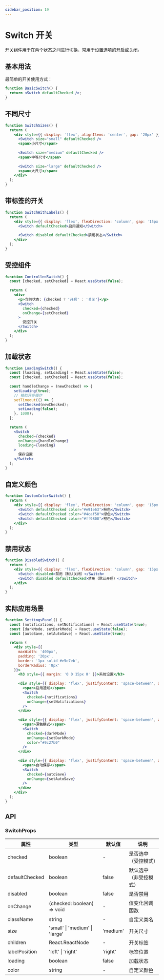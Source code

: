 ```yaml
---
sidebar_position: 19
---
```


# Switch 开关

开关组件用于在两个状态之间进行切换，常用于设置选项的开启或关闭。

## 基本用法

最简单的开关使用方式：

```jsx live
function BasicSwitch() {
  return <Switch defaultChecked />;
}
```

## 不同尺寸
```jsx live
function SwitchSizes() {
  return (
    <div style={{ display: 'flex', alignItems: 'center', gap: '20px' }}>
      <Switch size="small" defaultChecked />
      <span>小尺寸</span>
      
      <Switch size="medium" defaultChecked />
      <span>中等尺寸</span>
      
      <Switch size="large" defaultChecked />
      <span>大尺寸</span>
    </div>
  );
}
```

## 带标签的开关
```jsx live
function SwitchWithLabels() {
  return (
    <div style={{ display: 'flex', flexDirection: 'column', gap: '15px' }}>
      <Switch defaultChecked>启用通知</Switch>
      
      <Switch disabled defaultChecked>禁用状态</Switch>
    </div>
  );
}
```

## 受控组件
```jsx live
function ControlledSwitch() {
  const [checked, setChecked] = React.useState(false);
  
  return (
    <div>
      <p>当前状态: {checked ? '开启' : '关闭'}</p>
      <Switch 
        checked={checked} 
        onChange={setChecked}
      >
        受控开关
      </Switch>
    </div>
  );
}
```

## 加载状态
```jsx live
function LoadingSwitch() {
  const [loading, setLoading] = React.useState(false);
  const [checked, setChecked] = React.useState(false);
  
  const handleChange = (newChecked) => {
    setLoading(true);
    // 模拟异步操作
    setTimeout(() => {
      setChecked(newChecked);
      setLoading(false);
    }, 1000);
  };
  
  return (
    <Switch 
      checked={checked}
      onChange={handleChange}
      loading={loading}
    >
      保存设置
    </Switch>
  );
}
```

## 自定义颜色
```jsx live
function CustomColorSwitch() {
  return (
    <div style={{ display: 'flex', flexDirection: 'column', gap: '15px' }}>
      <Switch defaultChecked color="#e91e63">粉色</Switch>
      <Switch defaultChecked color="#4caf50">绿色</Switch>
      <Switch defaultChecked color="#ff9800">橙色</Switch>
    </div>
  );
}
```

## 禁用状态
```jsx live
function DisabledSwitch() {
  return (
    <div style={{ display: 'flex', flexDirection: 'column', gap: '15px' }}>
      <Switch disabled>禁用（默认关闭）</Switch>
      <Switch disabled defaultChecked>禁用（默认开启）</Switch>
    </div>
  );
}
```

## 实际应用场景
```jsx live
function SettingsPanel() {
  const [notifications, setNotifications] = React.useState(true);
  const [darkMode, setDarkMode] = React.useState(false);
  const [autoSave, setAutoSave] = React.useState(true);
  
  return (
    <div style={{ 
      maxWidth: '400px', 
      padding: '20px', 
      border: '1px solid #e5e7eb', 
      borderRadius: '8px' 
    }}>
      <h3 style={{ margin: '0 0 15px 0' }}>系统设置</h3>
      
      <div style={{ display: 'flex', justifyContent: 'space-between', alignItems: 'center', marginBottom: '15px' }}>
        <span>启用通知</span>
        <Switch 
          checked={notifications} 
          onChange={setNotifications} 
        />
      </div>
      
      <div style={{ display: 'flex', justifyContent: 'space-between', alignItems: 'center', marginBottom: '15px' }}>
        <span>深色模式</span>
        <Switch 
          checked={darkMode} 
          onChange={setDarkMode} 
          color="#9c27b0"
        />
      </div>
      
      <div style={{ display: 'flex', justifyContent: 'space-between', alignItems: 'center' }}>
        <span>自动保存</span>
        <Switch 
          checked={autoSave} 
          onChange={setAutoSave} 
        />
      </div>
    </div>
  );
}
```

## API

### SwitchProps

| 属性 | 类型 | 默认值 | 说明 |
| --- | --- | --- | --- |
| checked | boolean | - | 是否选中（受控模式） |
| defaultChecked | boolean | false | 默认选中（非受控模式） |
| disabled | boolean | false | 是否禁用 |
| onChange | (checked: boolean) => void | - | 值变化回调函数 |
| className | string | - | 自定义类名 |
| size | 'small' \| 'medium' \| 'large' | 'medium' | 开关尺寸 |
| children | React.ReactNode | - | 开关标签 |
| labelPosition | 'left' \| 'right' | 'right' | 标签位置 |
| loading | boolean | false | 加载状态 |
| color | string | - | 自定义颜色 |